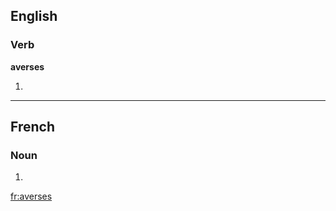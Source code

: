 ==English==

===Verb===
'''averses'''

# {{third-person singular of|[[averse]]}}

----

==French==

===Noun===
{{infl|fr|plural}} {{f|p}}

# {{plural of|averse|lang=French}}

[[fr:averses]]